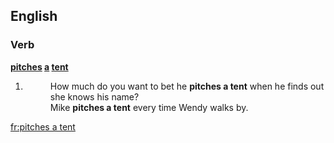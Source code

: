 ==English==

===Verb===
'''[[pitches]] [[a]] [[tent]]'''

# {{en-third-person singular of|pitch a tent}}
#: How much do you want to bet he '''pitches a tent''' when he finds out she knows his name?
#: Mike '''pitches a tent''' every time Wendy walks by.

[[fr:pitches a tent]]